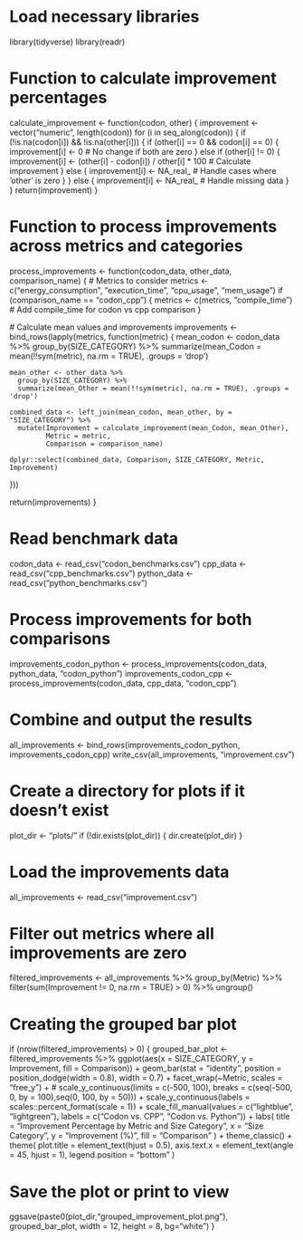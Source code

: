 # Load necessary libraries
library(tidyverse)
library(readr)

# Function to calculate improvement percentages
calculate_improvement <- function(codon, other) {
  improvement <- vector("numeric", length(codon))
  for (i in seq_along(codon)) {
    if (!is.na(codon[i]) && !is.na(other[i])) {
      if (other[i] == 0 && codon[i] == 0) {
        improvement[i] <- 0  # No change if both are zero
      } else if (other[i] != 0) {
        improvement[i] <- (other[i] - codon[i]) / other[i] * 100  # Calculate improvement
      } else {
        improvement[i] <- NA_real_  # Handle cases where 'other' is zero
      }
    } else {
      improvement[i] <- NA_real_  # Handle missing data
    }
  }
  return(improvement)
}

# Function to process improvements across metrics and categories
process_improvements <- function(codon_data, other_data, comparison_name) {
  # Metrics to consider
  metrics <- c("energy_consumption", "execution_time", "cpu_usage", "mem_usage")
  if (comparison_name == "codon_cpp") {
    metrics <- c(metrics, "compile_time")  # Add compile_time for codon vs cpp comparison
  }
  
  # Calculate mean values and improvements
  improvements <- bind_rows(lapply(metrics, function(metric) {
    mean_codon <- codon_data %>%
      group_by(SIZE_CATEGORY) %>%
      summarize(mean_Codon = mean(!!sym(metric), na.rm = TRUE), .groups = 'drop')
    
    mean_other <- other_data %>%
      group_by(SIZE_CATEGORY) %>%
      summarize(mean_Other = mean(!!sym(metric), na.rm = TRUE), .groups = 'drop')

    combined_data <- left_join(mean_codon, mean_other, by = "SIZE_CATEGORY") %>%
      mutate(Improvement = calculate_improvement(mean_Codon, mean_Other),
             Metric = metric,
             Comparison = comparison_name)
    
    dplyr::select(combined_data, Comparison, SIZE_CATEGORY, Metric, Improvement)
  }))
  
  return(improvements)
}

# Read benchmark data
codon_data <- read_csv("codon_benchmarks.csv")
cpp_data <- read_csv("cpp_benchmarks.csv")
python_data <- read_csv("python_benchmarks.csv")

# Process improvements for both comparisons
improvements_codon_python <- process_improvements(codon_data, python_data, "codon_python")
improvements_codon_cpp <- process_improvements(codon_data, cpp_data, "codon_cpp")

# Combine and output the results
all_improvements <- bind_rows(improvements_codon_python, improvements_codon_cpp)
write_csv(all_improvements, "improvement.csv")

# Create a directory for plots if it doesn't exist
plot_dir <- "plots/"
if (!dir.exists(plot_dir)) {
  dir.create(plot_dir)
}

# Load the improvements data
all_improvements <- read_csv("improvement.csv")

# Filter out metrics where all improvements are zero
filtered_improvements <- all_improvements %>%
  group_by(Metric) %>%
  filter(sum(Improvement != 0, na.rm = TRUE) > 0) %>%
  ungroup()

# Creating the grouped bar plot
if (nrow(filtered_improvements) > 0) {
grouped_bar_plot <- filtered_improvements %>%
  ggplot(aes(x = SIZE_CATEGORY, y = Improvement, fill = Comparison)) +
  geom_bar(stat = "identity", position = position_dodge(width = 0.8), width = 0.7) +
  facet_wrap(~Metric, scales = "free_y") +
  # scale_y_continuous(limits = c(-500, 100), breaks = c(seq(-500, 0, by = 100),seq(0, 100, by = 50))) +
   scale_y_continuous(labels = scales::percent_format(scale = 1)) +
  scale_fill_manual(values = c("lightblue", "lightgreen"), 
                    labels = c("Codon vs. CPP", "Codon vs. Python")) +
  labs(
    title = "Improvement Percentage by Metric and Size Category",
    x = "Size Category",
    y = "Improvement (%)",
    fill = "Comparison"
  ) +
  theme_classic() +
  theme(
    plot.title = element_text(hjust = 0.5),
    axis.text.x = element_text(angle = 45, hjust = 1),
    legend.position = "bottom"
  )

# Save the plot or print to view
ggsave(paste0(plot_dir,"grouped_improvement_plot.png"), grouped_bar_plot, width = 12, height = 8, bg="white")
}
